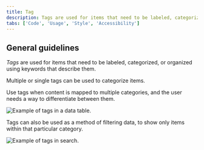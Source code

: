 ```yaml
---
title: Tag
description: Tags are used for items that need to be labeled, categorized, or organized using keywords that describe them.
tabs: ['Code', 'Usage', 'Style', 'Accessibility']
---
```


## General guidelines

_Tags_ are used for items that need to be labeled, categorized, or organized using keywords that describe them.

Multiple or single tags can be used to categorize items.

Use tags when content is mapped to multiple categories, and the user needs a way to differentiate between them.

<Row>
<Column colLg={8}>

![Example of tags in a data table.](images/tag-usage-2.jpg)

</Column>
</Row>

Tags can also be used as a method of filtering data, to show only items within that particular category.

<Row>
<Column colLg={8}>

![Example of tags in search.](images/tag-usage-1.jpg)

</Column>
</Row>
